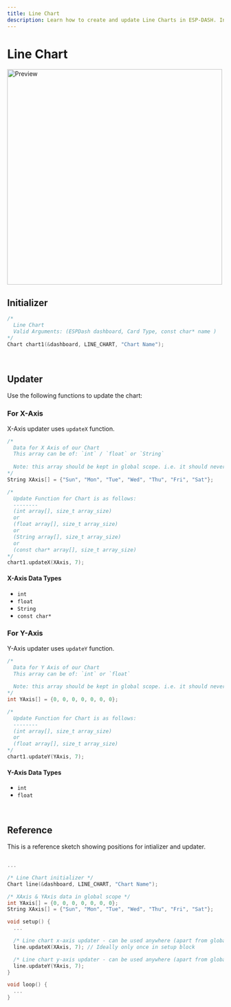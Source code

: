 ```yaml
---
title: Line Chart
description: Learn how to create and update Line Charts in ESP-DASH. Includes initialization, X-axis and Y-axis updating examples with code snippets.
---
```



# Line Chart

<ProCallout />

<img className="card-preview" src="/img/v4/line-chart.png" width="500px" alt="Preview" />

## Initializer

```cpp
/* 
  Line Chart
  Valid Arguments: (ESPDash dashboard, Card Type, const char* name )
*/
Chart chart1(&dashboard, LINE_CHART, "Chart Name");
```

<br/>

## Updater

Use the following functions to update the chart:

### For X-Axis

X-Axis updater uses `updateX` function.

```cpp
/*
  Data for X Axis of our Chart
  This array can be of: `int` / `float` or `String`
    
  Note: this array should be kept in global scope. i.e. it should never be deleted from memory.
*/
String XAxis[] = {"Sun", "Mon", "Tue", "Wed", "Thu", "Fri", "Sat"};

/*
  Update Function for Chart is as follows:
  --------
  (int array[], size_t array_size)
  or
  (float array[], size_t array_size)
  or
  (String array[], size_t array_size)
  or
  (const char* array[], size_t array_size)
*/
chart1.updateX(XAxis, 7);
```

#### X-Axis Data Types

- `int`
- `float`
- `String`
- `const char*`

### For Y-Axis

Y-Axis updater uses `updateY` function.

```cpp
/*
  Data for Y Axis of our Chart
  This array can be of: `int` or `float`
    
  Note: this array should be kept in global scope. i.e. it should never be deleted from memory.
*/
int YAxis[] = {0, 0, 0, 0, 0, 0, 0};

/*
  Update Function for Chart is as follows:
  --------
  (int array[], size_t array_size)
  or 
  (float array[], size_t array_size)
*/
chart1.updateY(YAxis, 7);
```

#### Y-Axis Data Types

- `int`
- `float`

<br/>

## Reference

This is a reference sketch showing positions for intializer and updater.

```cpp

...

/* Line Chart initializer */
Chart line(&dashboard, LINE_CHART, "Chart Name");

/* XAxis & YAxis data in global scope */
int YAxis[] = {0, 0, 0, 0, 0, 0, 0};
String XAxis[] = {"Sun", "Mon", "Tue", "Wed", "Thu", "Fri", "Sat"};

void setup() {
  ...

  /* Line chart x-axis updater - can be used anywhere (apart from global scope) */
  line.updateX(XAxis, 7); // Ideally only once in setup block

  /* Line chart y-axis updater - can be used anywhere (apart from global scope) */
  line.updateY(YAxis, 7);
}

void loop() {
  ...
}

```
